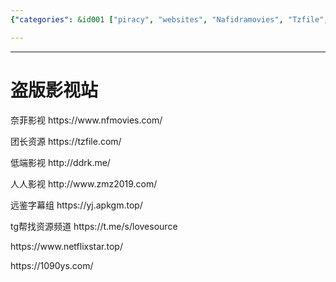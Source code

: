 ```yaml
---
{"categories": &id001 ["piracy", "websites", "Nafidramovies", "Tzfile", "Ddrk", "Telegram's lovesource", "Netflixstar.top"], "category": "Online Movies", "date": "2023-12-22 23:52:59", "description": "The text discusses several websites, such as Nafidramovies, Tzfile, Ddrk, Telegram's lovesource, and Netflixstar.top, that offer unauthorized access to pirated movies and TV shows.", "tags": *id001, "title": "盗版影视站"}

---
```


------

# 盗版影视站

奈菲影视
https://www.nfmovies.com/

团长资源
https://tzfile.com/

低端影视
http://ddrk.me/

人人影视
http://www.zmz2019.com/

远鉴字幕组
https://yj.apkgm.top/

tg帮找资源频道
https://t.me/s/lovesource

https://www.netflixstar.top/

https://1090ys.com/

